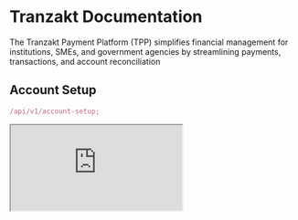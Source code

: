
# Tranzakt Documentation

The Tranzakt Payment Platform (TPP) simplifies financial management for institutions, SMEs, and government agencies by streamlining payments, transactions, and account reconciliation

## Account Setup

```js copy filename="GET"
/api/v1/account-setup;
```

<iframe
  src="https://hopp.sh/e/MG0YndcaH7Xl"
  title="Hoppscotch Embed"
  style={{
    width: "100%",
    height: "480px",
    borderRadius: "4px",
    border: "1px solid rgba(0, 0, 0, 0.1)",
  }}
/>
